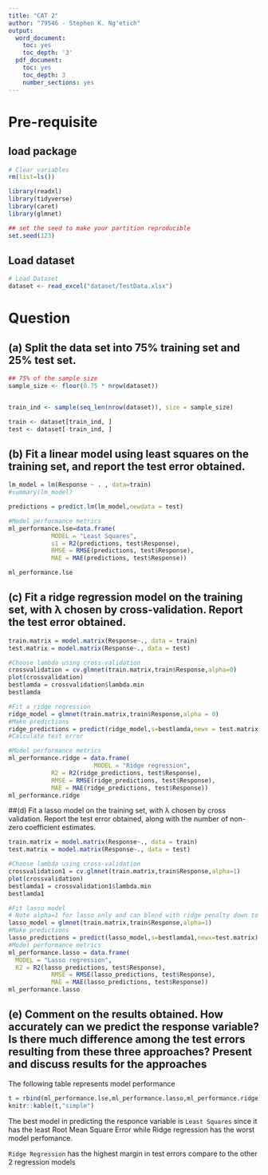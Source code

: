 ```yaml
---
title: "CAT 2"
author: "79546 - Stephen K. Ng'etich"
output:
  word_document:
    toc: yes
    toc_depth: '3'
  pdf_document:
    toc: yes
    toc_depth: 3
    number_sections: yes
---
```


# Pre-requisite
## load package

```r
# Clear variables
rm(list=ls())

library(readxl)
library(tidyverse)
library(caret)
library(glmnet)

## set the seed to make your partition reproducible
set.seed(123)

```

## Load dataset

```r

# Load Dataset
dataset <- read_excel("dataset/TestData.xlsx")
```

# Question

## (a) Split the data set into 75% training set and 25% test set.


```r
## 75% of the sample size
sample_size <- floor(0.75 * nrow(dataset))


train_ind <- sample(seq_len(nrow(dataset)), size = sample_size)

train <- dataset[train_ind, ]
test <- dataset[-train_ind, ]
```
## (b) Fit a linear model using least squares on the training set, and report the test error obtained.

```r
lm_model = lm(Response ~ . , data=train)
#summary(lm_model)

predictions = predict.lm(lm_model,newdata = test)

#Model performance metrics
ml_performance.lse=data.frame( 
            MODEL = "Least Squares",
            s1 = R2(predictions, test$Response),
            RMSE = RMSE(predictions, test$Response),
            MAE = MAE(predictions, test$Response))

ml_performance.lse
```
## (c) Fit a ridge regression model on the training set, with λ chosen by cross-validation. Report the test error obtained.

```r
train.matrix = model.matrix(Response~., data = train)
test.matrix = model.matrix(Response~., data = test)

#Choose lambda using cross-validation
crossvalidation = cv.glmnet(train.matrix,train$Response,alpha=0)
plot(crossvalidation)
bestlamda = crossvalidation$lambda.min
bestlamda
```
```r
#Fit a ridge regression
ridge_model = glmnet(train.matrix,train$Response,alpha = 0)
#Make predictions
ridge_predictions = predict(ridge_model,s=bestlamda,newx = test.matrix)
#Calculate test error

#Model performance metrics
ml_performance.ridge = data.frame( 
                        MODEL = "Ridge regression",
            R2 = R2(ridge_predictions, test$Response),
            RMSE = RMSE(ridge_predictions, test$Response),
            MAE = MAE(ridge_predictions, test$Response))
ml_performance.ridge

```


##(d) Fit a lasso model on the training set, with λ chosen by cross validation. Report the test error obtained, along with the number of non-zero coefficient estimates.

```r
train.matrix = model.matrix(Response~., data = train)
test.matrix = model.matrix(Response~., data = test)

#Choose lambda using cross-validation
crossvalidation1 = cv.glmnet(train.matrix,train$Response,alpha=1)
plot(crossvalidation)
bestlamda1 = crossvalidation1$lambda.min
bestlamda1
```
```r
#Fit lasso model
# Note alpha=1 for lasso only and can blend with ridge penalty down to
lasso_model = glmnet(train.matrix,train$Response,alpha=1)
#Make predictions
lasso_predictions = predict(lasso_model,s=bestlamda1,newx=test.matrix)
#Model performance metrics
ml_performance.lasso = data.frame(
  MODEL = "Lasso regression",
  R2 = R2(lasso_predictions, test$Response),
            RMSE = RMSE(lasso_predictions, test$Response),
            MAE = MAE(lasso_predictions, test$Response))
ml_performance.lasso
```

## (e) Comment on the results obtained. How accurately can we predict the response variable? Is there much difference among the test errors resulting from these three approaches? Present and discuss results for the approaches

The following table represents model performance

```r
t = rbind(ml_performance.lse,ml_performance.lasso,ml_performance.ridge)
knitr::kable(t,"simple")

```
The best model in predicting the responce variable is `Least Squares` since it has the least Root Mean Square Error while Ridge regression has the worst model perfomance.

`Ridge Regression` has the highest margin in test errors compare to the other 2 regression models 





